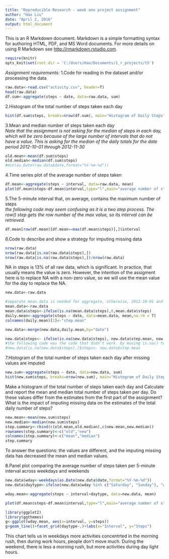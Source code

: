```yaml
---
title: "Reproducible Research - week one project assignment"
author: "Hao Liu"
date: "April 2, 2016"
output: html_document
---
```


This is an R Markdown document. Markdown is a simple formatting syntax for authoring HTML, PDF, and MS Word documents. For more details on using R Markdown see <http://rmarkdown.rstudio.com>.

```r
require(knitr)
opts_knit$set(root.dir = 'C:/Users/Hao/Documents/1_r_projects/t5')

```

*Assignment requirements:*
1.Code for reading in the dataset and/or processing the data

```r
raw.data<-read.csv("activity.csv", header=T)
head(raw.data)
df.sum<-aggregate(steps ~ date, data=raw.data, sum)
```

2.Histogram of the total number of steps taken each day

```r
hist(df.sum$steps, breaks=nrow(df.sum), main="Histogram of Daily Steps", xlab="Number of Daily Steps Taken", ylab="Number of Days")

```

3.Mean and median number of steps taken each day  
*Note that the assignment is not asking for the median of steps in each day, which will be zero because of the large number of intervals that do not have a value. This is asking for the median of the daily totals for the date period 2012-10-01 through 2012-11-30*
```r
old.mean<-mean(df.sum$steps)
old.median<-median(df.sum$steps)
#min(as.Date(raw.data$date,format="%Y-%m-%d"))
```

4.Time series plot of the average number of steps taken
```r
df.mean<-aggregate(steps ~ interval, data=raw.data, mean)
plot(df.mean$steps~df.mean$interval,type="l",main="average number of steps taken by interval", xlab="Interval", ylab="average number of steps taken")

```

5.The 5-minute interval that, on average, contains the maximum number of steps  
*the following code may seem confusing as it is a two step process. The row() step gets the row number of the max value, so its interval can be retrieved.*

```r
df.mean[row(df.mean)[df.mean==max(df.mean$steps)],]$interval
```

6.Code to describe and show a strategy for imputing missing data
```r
nrow(raw.data)
nrow(raw.data[is.na(raw.data$steps),])
nrow(raw.data[is.na(raw.data$steps),])/nrow(raw.data)
```
NA in steps is 13% of all raw data, which is significant. In practice, that usually means the value is zero. However, the intention of the assigment here is to replace NA with a non-zero value, so we will use the mean value for the day to replace the NA.

```r
new.data<-raw.data

#separate mean.data is needed for aggregate, otherwise, 2012-10-01 and 2012-11-30 which two days are all NA in "steps" column will result in missing dates in the daily.mean data.It really doesn't matter for the end results as NA and zero have the same effect. I am only doing this for the project assignment's requirements, which ask all NA to be removed.  
mean.data<-raw.data 
mean.data$steps<-ifelse(is.na(mean.data$steps),0,mean.data$steps) 
daily.mean<-aggregate(steps ~ date, data=mean.data, mean,na.rm = T)
colnames(daily.mean)[2]<-"step.mean"

new.data<-merge(new.data,daily.mean,by="date")

new.data$steps<- ifelse(is.na(new.data$steps), new.data$step.mean, new.data$steps)
#the following code was the code that didn't work. by moving is.na() to the right and combined with ifelse(), it forced the condition to be applied at row (vector) level. When it was on the right in the wrong code, it was a subsetting condition.
#new.data[is.na(new.data$steps),]$steps<- new.data$step.mean

```

7.Histogram of the total number of steps taken each day after missing values are imputed
```r
new.sum<-aggregate(steps ~ date, data=new.data, sum)
hist(new.sum$steps, breaks=nrow(new.sum), main="Histogram of Daily Steps with imputed value", xlab="Number of Daily Steps Taken", ylab="Number of Days")

```
Make a histogram of the total number of steps taken each day and Calculate and report the mean and median total number of steps taken per day. Do these values differ from the estimates from the first part of the assignment? What is the impact of imputing missing data on the estimates of the total daily number of steps?
```r
new.mean<-mean(new.sum$steps)
new.median<-median(new.sum$steps)
step.summary<-rbind(c(old.mean,old.median),c(new.mean,new.median))
rownames(step.summary)<-c("old","new")
colnames(step.summary)<-c("mean","median")
step.summary
```
To answer the questions: the values are different, and the imputing missing data has decreased the mean and median values.  

8.Panel plot comparing the average number of steps taken per 5-minute interval across weekdays and weekends
```r
new.data$wday<-weekdays(as.Date(new.data$date,format="%Y-%m-%d"))
new.data$daytype<-ifelse(new.data$wday %in% c("Saturday", "Sunday"), "weekend","weekday")

wday.mean<-aggregate(steps ~ interval+daytype, data=new.data, mean)

plot(df.mean$steps~df.mean$interval,type="l",main="average number of steps taken by interval", xlab="Interval", ylab="average number of steps taken")

library(ggplot2)
library(ggthemes)
g<-ggplot(wday.mean, aes(x=interval, y=steps))
g+geom_line()+facet_grid(daytype~.)+labs(x="Interval", y="Steps")

```
  
This chart tells us in weekdays more activities concentrted in the morning rush, then during work hours, people don't move much. During the weekend, there is less a morning rush, but more activities during day light hours. 



